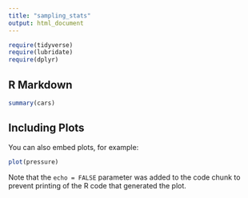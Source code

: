 ```yaml
---
title: "sampling_stats"
output: html_document
---
```


```r
require(tidyverse)
require(lubridate)
require(dplyr)
```

## R Markdown



```r
summary(cars)
```

## Including Plots

You can also embed plots, for example:

```r
plot(pressure)
```

Note that the `echo = FALSE` parameter was added to the code chunk to prevent printing of the R code that generated the plot.
